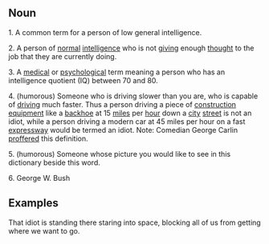 ==Noun==

1.  A common term for a person of low general intelligence.

2.  A person of [[normal]] [[intelligence]] who is not [[giving]] enough [[thought]] to the job that they are currently doing.

3.  A [[medical]] or [[psychological]] term meaning a person who has an intelligence quotient (IQ) between 70 and 80.

4.  (humorous) Someone who is driving slower than you are, who is capable of [[driving]] much faster.  Thus a person driving a piece of [[construction]] [[equipment]] like a [[backhoe]] at 15 [[miles]] per [[hour]] down a [[city]] [[street]] is not an idiot, while a person driving a modern car at 45 miles per hour on a fast [[expressway]] would be termed an idiot.  Note:  Comedian George Carlin [[proffered]] this definition.

5.  (humorous) Someone whose picture you would like to see in this dictionary beside this word.

6.  George W. Bush

==Examples==

That idiot is standing there staring into space, blocking all of us from getting where we want to go.